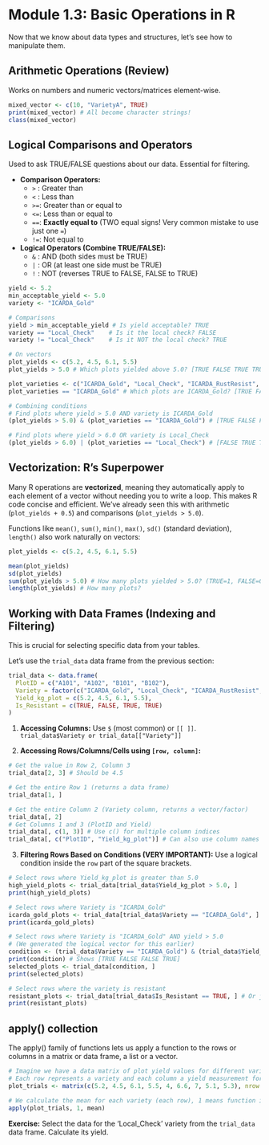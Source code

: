 # Module 1.3: Basic Operations in R

Now that we know about data types and structures, let's see how to manipulate them.

## Arithmetic Operations (Review)

Works on numbers and numeric vectors/matrices element-wise.

```r
mixed_vector <- c(10, "VarietyA", TRUE)
print(mixed_vector) # All become character strings!
class(mixed_vector)
```

## Logical Comparisons and Operators

Used to ask TRUE/FALSE questions about our data. Essential for filtering.

-   **Comparison Operators:**
    -   `>` : Greater than
    -   `<` : Less than
    -   `>=`: Greater than or equal to
    -   `<=`: Less than or equal to
    -   `==`: **Exactly equal to** (TWO equal signs! Very common mistake to use just one `=`)
    -   `!=`: Not equal to
-   **Logical Operators (Combine TRUE/FALSE):**
    -   `&` : AND (both sides must be TRUE)
    -   `|` : OR (at least one side must be TRUE)
    -   `!` : NOT (reverses TRUE to FALSE, FALSE to TRUE)

```r
yield <- 5.2
min_acceptable_yield <- 5.0
variety <- "ICARDA_Gold"

# Comparisons
yield > min_acceptable_yield # Is yield acceptable? TRUE
variety == "Local_Check"    # Is it the local check? FALSE
variety != "Local_Check"    # Is it NOT the local check? TRUE

# On vectors
plot_yields <- c(5.2, 4.5, 6.1, 5.5)
plot_yields > 5.0 # Which plots yielded above 5.0? [TRUE FALSE TRUE TRUE]

plot_varieties <- c("ICARDA_Gold", "Local_Check", "ICARDA_RustResist", "ICARDA_Gold")
plot_varieties == "ICARDA_Gold" # Which plots are ICARDA_Gold? [TRUE FALSE FALSE TRUE]

# Combining conditions
# Find plots where yield > 5.0 AND variety is ICARDA_Gold
(plot_yields > 5.0) & (plot_varieties == "ICARDA_Gold") # [TRUE FALSE FALSE TRUE]

# Find plots where yield > 6.0 OR variety is Local_Check
(plot_yields > 6.0) | (plot_varieties == "Local_Check") # [FALSE TRUE TRUE FALSE]
```

## Vectorization: R's Superpower

Many R operations are **vectorized**, meaning they automatically apply to each element of a vector without needing you to write a loop. This makes R code concise and efficient. We've already seen this with arithmetic (`plot_yields + 0.5`) and comparisons (`plot_yields > 5.0`).

Functions like `mean()`, `sum()`, `min()`, `max()`, `sd()` (standard deviation), `length()` also work naturally on vectors:

```r
plot_yields <- c(5.2, 4.5, 6.1, 5.5)

mean(plot_yields)
sd(plot_yields)
sum(plot_yields > 5.0) # How many plots yielded > 5.0? (TRUE=1, FALSE=0)
length(plot_yields) # How many plots?
```

## Working with Data Frames (Indexing and Filtering)

This is crucial for selecting specific data from your tables.

Let's use the `trial_data` data frame from the previous section:

```r
trial_data <- data.frame(
  PlotID = c("A101", "A102", "B101", "B102"),
  Variety = factor(c("ICARDA_Gold", "Local_Check", "ICARDA_RustResist", "ICARDA_Gold")),
  Yield_kg_plot = c(5.2, 4.5, 6.1, 5.5),
  Is_Resistant = c(TRUE, FALSE, TRUE, TRUE)
)
```

1.  **Accessing Columns:** Use `$` (most common) or `[[ ]]`. `trial_data$Variety or trial_data[["Variety"]]`

2.  **Accessing Rows/Columns/Cells using `[row, column]`:**

```r
# Get the value in Row 2, Column 3
trial_data[2, 3] # Should be 4.5

# Get the entire Row 1 (returns a data frame)
trial_data[1, ]

# Get the entire Column 2 (Variety column, returns a vector/factor)
trial_data[, 2]
# Get Columns 1 and 3 (PlotID and Yield)
trial_data[, c(1, 3)] # Use c() for multiple column indices
trial_data[, c("PlotID", "Yield_kg_plot")] # Can also use column names
```

3.  **Filtering Rows Based on Conditions (VERY IMPORTANT):** Use a logical condition inside the `row` part of the square brackets.

```r
# Select rows where Yield_kg_plot is greater than 5.0
high_yield_plots <- trial_data[trial_data$Yield_kg_plot > 5.0, ]
print(high_yield_plots)

# Select rows where Variety is "ICARDA_Gold"
icarda_gold_plots <- trial_data[trial_data$Variety == "ICARDA_Gold", ]
print(icarda_gold_plots)

# Select rows where Variety is "ICARDA_Gold" AND yield > 5.0
# (We generated the logical vector for this earlier)
condition <- (trial_data$Variety == "ICARDA_Gold") & (trial_data$Yield_kg_plot > 5.0)
print(condition) # Shows [TRUE FALSE FALSE TRUE]
selected_plots <- trial_data[condition, ]
print(selected_plots)

# Select rows where the variety is resistant
resistant_plots <- trial_data[trial_data$Is_Resistant == TRUE, ] # Or just trial_data[trial_data$Is_Resistant, ]
print(resistant_plots)
```

## apply() collection

The apply() family of functions lets us apply a function to the rows or columns in a matrix or data frame, a list or a vector.

```r
# Imagine we have a data matrix of plot yield values for different varieties.
# Each row represents a variety and each column a yield measurement for each trial
plot_trials <- matrix(c(5.2, 4.5, 6.1, 5.5, 4, 6.6, 7, 5.1, 5.3), nrow = 3, ncol = 3)

# We calculate the mean for each variety (each row), 1 means function is run on rows, 2 would mean function is run on columns
apply(plot_trials, 1, mean)
```

**Exercise:** Select the data for the 'Local_Check' variety from the `trial_data` data frame. Calculate its yield.

